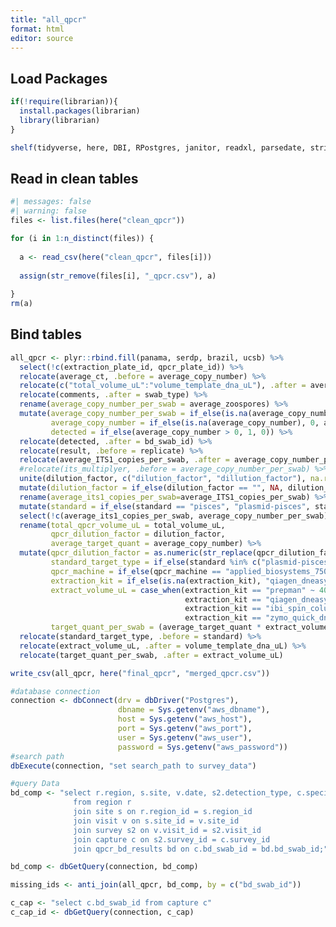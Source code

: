```yaml
---
title: "all_qpcr"
format: html
editor: source
---
```


## Load Packages

```r

if(!require(librarian)){
  install.packages(librarian)
  library(librarian)
}

shelf(tidyverse, here, DBI, RPostgres, janitor, readxl, parsedate, stringr)

```

## Read in clean tables

```r
#| messages: false
#| warning: false
files <- list.files(here("clean_qpcr"))

for (i in 1:n_distinct(files)) {
  
  a <- read_csv(here("clean_qpcr", files[i]))
  
  assign(str_remove(files[i], "_qpcr.csv"), a)
  
}
rm(a)


```

## Bind tables

```r

all_qpcr <- plyr::rbind.fill(panama, serdp, brazil, ucsb) %>% 
  select(!c(extraction_plate_id, qpcr_plate_id)) %>% 
  relocate(average_ct, .before = average_copy_number) %>% 
  relocate(c("total_volume_uL":"volume_template_dna_uL"), .after = average_copy_number) %>% 
  relocate(comments, .after = swab_type) %>% 
  rename(average_copy_number_per_swab = average_zoospores) %>% 
  mutate(average_copy_number_per_swab = if_else(is.na(average_copy_number_per_swab), 0, average_copy_number_per_swab),
         average_copy_number = if_else(is.na(average_copy_number), 0, average_copy_number),
         detected = if_else(average_copy_number > 0, 1, 0)) %>% 
  relocate(detected, .after = bd_swab_id) %>% 
  relocate(result, .before = replicate) %>% 
  relocate(average_ITS1_copies_per_swab, .after = average_copy_number_per_swab) %>% 
  #relocate(its_multiplyer, .before = average_copy_number_per_swab) %>% 
  unite(dilution_factor, c("dilution_factor", "dillution_factor"), na.rm = T, sep = "") %>% 
  mutate(dilution_factor = if_else(dilution_factor == "", NA, dilution_factor)) %>% 
  rename(average_its1_copies_per_swab=average_ITS1_copies_per_swab) %>% 
  mutate(standard = if_else(standard == "pisces", "plasmid-pisces", standard)) %>% 
  select(!c(average_its1_copies_per_swab, average_copy_number_per_swab)) %>% # remove for now
  rename(total_qpcr_volume_uL = total_volume_uL,
         qpcr_dilution_factor = dilution_factor,
         average_target_quant = average_copy_number) %>% 
  mutate(qpcr_dilution_factor = as.numeric(str_replace(qpcr_dilution_factor, "1:", "")),
         standard_target_type = if_else(standard %in% c("plasmid-pisces", "plasmid-briggs", "gblock"), "ITS1", "zoospore"),
         qpcr_machine = if_else(qpcr_machine == "applied_biosystems_7500", "abi_7500", qpcr_machine),
         extraction_kit = if_else(is.na(extraction_kit), "qiagen_dneasy", extraction_kit),
         extract_volume_uL = case_when(extraction_kit == "prepman" ~ 40,
                                       extraction_kit == "qiagen_dneasy" ~ 200,
                                       extraction_kit == "ibi_spin_column_blood_tissue_kit" ~ 200,
                                       extraction_kit == "zymo_quick_dna" ~ 200),
         target_quant_per_swab = (average_target_quant * extract_volume_uL) / (volume_template_dna_uL * qpcr_dilution_factor)) %>% 
  relocate(standard_target_type, .before = standard) %>% 
  relocate(extract_volume_uL, .after = volume_template_dna_uL) %>% 
  relocate(target_quant_per_swab, .after = extract_volume_uL)

write_csv(all_qpcr, here("final_qpcr", "merged_qpcr.csv"))

```


```r
#database connection
connection <- dbConnect(drv = dbDriver("Postgres"),
                        dbname = Sys.getenv("aws_dbname"),
                        host = Sys.getenv("aws_host"),
                        port = Sys.getenv("aws_port"),
                        user = Sys.getenv("aws_user"),
                        password = Sys.getenv("aws_password"))
#search path
dbExecute(connection, "set search_path to survey_data")

#query Data
bd_comp <- "select r.region, s.site, v.date, s2.detection_type, c.species_capture, c.bd_swab_id, bd.bd_swab_id
              from region r
              join site s on r.region_id = s.region_id
              join visit v on s.site_id = v.site_id
              join survey s2 on v.visit_id = s2.visit_id
              join capture c on s2.survey_id = c.survey_id
              join qpcr_bd_results bd on c.bd_swab_id = bd.bd_swab_id;"

bd_comp <- dbGetQuery(connection, bd_comp)

missing_ids <- anti_join(all_qpcr, bd_comp, by = c("bd_swab_id"))

c_cap <- "select c.bd_swab_id from capture c"
c_cap_id <- dbGetQuery(connection, c_cap)

```

